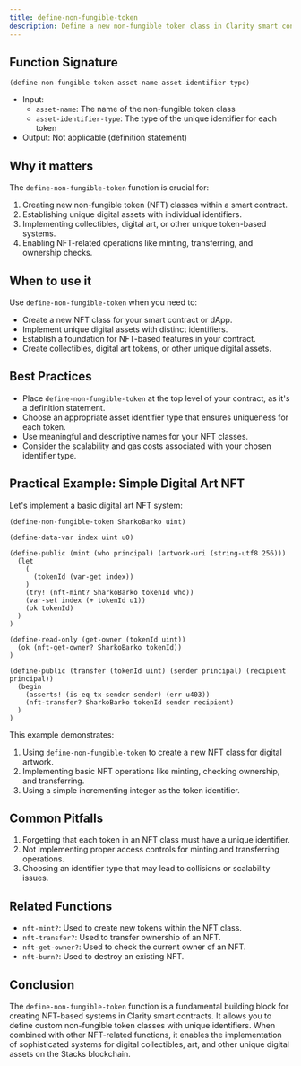 ```yaml
---
title: define-non-fungible-token
description: Define a new non-fungible token class in Clarity smart contracts.
---
```


## Function Signature

```clarity
(define-non-fungible-token asset-name asset-identifier-type)
```

- Input: 
  - `asset-name`: The name of the non-fungible token class
  - `asset-identifier-type`: The type of the unique identifier for each token
- Output: Not applicable (definition statement)

## Why it matters

The `define-non-fungible-token` function is crucial for:

1. Creating new non-fungible token (NFT) classes within a smart contract.
2. Establishing unique digital assets with individual identifiers.
3. Implementing collectibles, digital art, or other unique token-based systems.
4. Enabling NFT-related operations like minting, transferring, and ownership checks.

## When to use it

Use `define-non-fungible-token` when you need to:

- Create a new NFT class for your smart contract or dApp.
- Implement unique digital assets with distinct identifiers.
- Establish a foundation for NFT-based features in your contract.
- Create collectibles, digital art tokens, or other unique digital assets.

## Best Practices

- Place `define-non-fungible-token` at the top level of your contract, as it's a definition statement.
- Choose an appropriate asset identifier type that ensures uniqueness for each token.
- Use meaningful and descriptive names for your NFT classes.
- Consider the scalability and gas costs associated with your chosen identifier type.

## Practical Example: Simple Digital Art NFT

Let's implement a basic digital art NFT system:

```clarity
(define-non-fungible-token SharkoBarko uint)

(define-data-var index uint u0)

(define-public (mint (who principal) (artwork-uri (string-utf8 256)))
  (let
    (
      (tokenId (var-get index))
    )
    (try! (nft-mint? SharkoBarko tokenId who))
    (var-set index (+ tokenId u1))
    (ok tokenId)
  )
)

(define-read-only (get-owner (tokenId uint))
  (ok (nft-get-owner? SharkoBarko tokenId))
)

(define-public (transfer (tokenId uint) (sender principal) (recipient principal))
  (begin
    (asserts! (is-eq tx-sender sender) (err u403))
    (nft-transfer? SharkoBarko tokenId sender recipient)
  )
)
```

This example demonstrates:
1. Using `define-non-fungible-token` to create a new NFT class for digital artwork.
2. Implementing basic NFT operations like minting, checking ownership, and transferring.
3. Using a simple incrementing integer as the token identifier.

## Common Pitfalls

1. Forgetting that each token in an NFT class must have a unique identifier.
2. Not implementing proper access controls for minting and transferring operations.
3. Choosing an identifier type that may lead to collisions or scalability issues.

## Related Functions

- `nft-mint?`: Used to create new tokens within the NFT class.
- `nft-transfer?`: Used to transfer ownership of an NFT.
- `nft-get-owner?`: Used to check the current owner of an NFT.
- `nft-burn?`: Used to destroy an existing NFT.

## Conclusion

The `define-non-fungible-token` function is a fundamental building block for creating NFT-based systems in Clarity smart contracts. It allows you to define custom non-fungible token classes with unique identifiers. When combined with other NFT-related functions, it enables the implementation of sophisticated systems for digital collectibles, art, and other unique digital assets on the Stacks blockchain.

